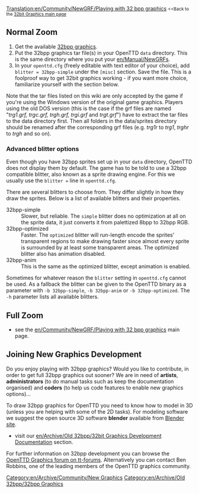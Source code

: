 [[Translation:en/Community/NewGRF/Playing with 32 bpp graphics]]
{{en/TOCleft}} <small><<Back to the [[en/Archive/Old 32bpp/32bit Graphics Development|32bit Graphics main page]] </small>
{{en/Feature|0.6}}

==Normal Zoom==
# Get the available  [[en/Archive/Old 32bpp/List of downloadable 32 bpp tars|32bpp graphics]].
# Put the 32bpp graphics tar file(s) in your OpenTTD <code>data</code> directory. This is the same directory where you put your [[en/Manual/NewGRF]]s.
# In your <code>openttd.cfg</code> (freely editable with text editor of your choice), add <code>blitter = 32bpp-simple</code> under the <code>[misc]</code> section. Save the file. This is a foolproof way to get 32bit graphics working - if you want more choice, familiarize yourself with the section below.

Note that the tar files listed on this wiki are only accepted by the game if you're using the Windows version of the original game graphics. Players using the old DOS version (this is the case if the grf files are named "''trg1.grf, trgc.grf, trgh.grf, trgi.grf'' and ''trgt.grf''") have to extract the tar files to the data directory first. Then all folders in the data/sprites directory should be renamed after the corresponding grf files (e.g. ''trg1r'' to ''trg1'', ''trghr'' to ''trgh'' and so on).

===Advanced blitter options===

Even though you have 32bpp sprites set up in your <code>data</code> directory, OpenTTD does not display them by default. The game has to be told to use a 32bpp compatible blitter, also known as a sprite drawing engine. For this we usually use the <code>blitter =</code> line in <code>openttd.cfg</code>.
    
There are several blitters to choose from. They differ slightly in how they draw the sprites. Below is a list of available blitters and their properties.

;32bpp-simple
:Slower, but reliable. The <code>simple</code> blitter does no optimization at all on the sprite data, it just converts it from palettized 8bpp to 32bpp RGB.
;32bpp-optimized
:Faster. The <code>optimized</code> blitter will run-length encode the sprites' transparent regions to make drawing faster since almost every sprite is surrounded by at least some transparent areas. The optimized blitter also has animation disabled.
;32bpp-anim
:This is the same as the optimized blitter, except animation is enabled.

Sometimes for whatever reason the <code>blitter</code> setting in <code>openttd.cfg</code> cannot be used. As a fallback the blitter can be given to the OpenTTD binary as a parameter with <code>-b 32bpp-simple</code>, <code>-b 32bpp-anim</code> or <code>-b 32bpp-optimized</code>. The <code>-h</code> parameter lists all available blitters.


==Full Zoom==

* see the [[en/Community/NewGRF/Playing with 32 bpp graphics]] main page.


==Joining New Graphics Development==

Do you enjoy playing with 32bpp graphics? Would you like to contribute, in order to get full 32bpp graphics out sooner? We are in need of '''artists''', '''administrators''' (to do manual tasks such as keep the documentation organised) and '''coders''' (to help us code features to enable new graphics options)...

To draw 32bpp graphics for OpenTTD you need to know how to model in 3D (unless you are helping with some of the 2D tasks). For modeling software we suggest the open source 3D software '''blender''' available from [http://blender.org Blender site].

* visit our [[en/Archive/Old 32bpp/32bit Graphics Development Documentation]] section.

For further information on 32bpp development you can browse the [http://www.tt-forums.net/viewforum.php?f=36 OpenTTD Graphics forum on tt-forums]. Alternatively you can contact Ben Robbins, one of the leading members of the OpenTTD graphics community.


{{en/Archive/Old 32bpp/Navbox Graphics Development}}

[[Category:en/Archive/Community/New Graphics]][[Category:en/Archive/Old 32bpp/32bpp Graphics]]